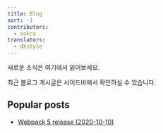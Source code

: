 ```yaml
---
title: Blog
sort: -1
contributors:
  - sokra
translators:
  - dkstyle
---
```


새로운 소식은 여기에서 읽어보세요.

최근 블로그 게시글은 사이드바에서 확인하실 수 있습니다.

## Popular posts

- [Webpack 5 release (2020-10-10)](/blog/2020-10-10-webpack-5-release/)
